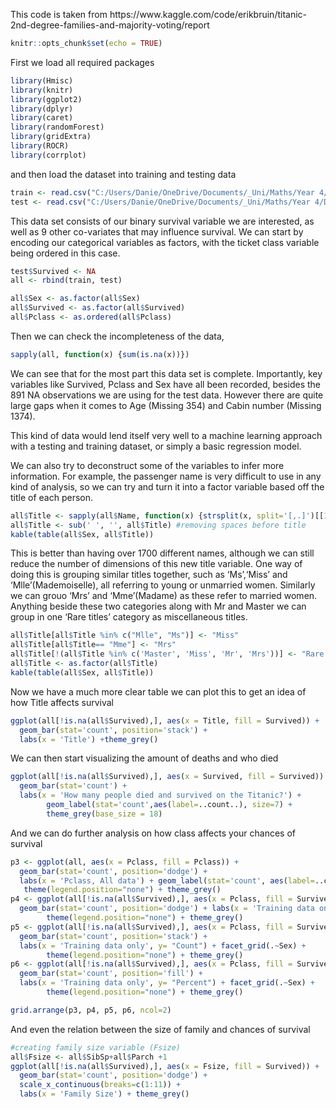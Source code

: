 This code is taken from https://www.kaggle.com/code/erikbruin/titanic-2nd-degree-families-and-majority-voting/report
```r
knitr::opts_chunk$set(echo = TRUE)
```

First we load all required packages
```r
library(Hmisc)
library(knitr)
library(ggplot2)
library(dplyr)
library(caret)
library(randomForest)
library(gridExtra)
library(ROCR)
library(corrplot)
```
and then load the dataset into training and testing data

```r
train <- read.csv("C:/Users/Danie/OneDrive/Documents/_Uni/Maths/Year 4/Data Science Toolkit/DST_Assessment_0/Report/01-Data.csv", stringsAsFactors = F, na.strings = c("NA", ""))
test <- read.csv("C:/Users/Danie/OneDrive/Documents/_Uni/Maths/Year 4/Data Science Toolkit/DST_Assessment_0/Report/01-Data.csv", stringsAsFactors = F, na.strings = c("NA", ""))
```

\section{Analysing the Data}

This data set consists of our binary survival variable we are interested, as well as 9 other co-variates that may influence survival. We can start by encoding our categorical variables as factors, with the ticket class variable being ordered in this case.

```r
test$Survived <- NA
all <- rbind(train, test)

all$Sex <- as.factor(all$Sex)
all$Survived <- as.factor(all$Survived)
all$Pclass <- as.ordered(all$Pclass)
```

Then we can check the incompleteness of the data,

```r
sapply(all, function(x) {sum(is.na(x))})
```
We can see that for the most part this data set is complete. Importantly, key variables like Survived, Pclass and Sex have all been recorded, besides the 891 NA observations we are using for the test data. However there are quite large gaps when it comes to Age (Missing 354) and Cabin number (Missing 1374).


This kind of data would lend itself very well to a machine learning approach with a testing and training dataset, or simply a basic regression model.

\section{Manipulating the data}

We can also try to deconstruct some of the variables to infer more information. For example, the passenger name is very difficult to use in any kind of analysis, so we can try and turn it into a factor variable based off the title of each person. 

```r
all$Title <- sapply(all$Name, function(x) {strsplit(x, split='[,.]')[[1]][2]})
all$Title <- sub(' ', '', all$Title) #removing spaces before title
kable(table(all$Sex, all$Title))
```

This is better than having over 1700 different names, although we can still reduce the number of dimensions of this new title variable. One way of doing this is grouping similar titles together, such as 'Ms','Miss' and 'Mlle'(Mademoiselle), all referring to young or unmarried women. Similarly we can grouo 'Mrs' and 'Mme'(Madame) as these refer to married women. Anything beside these two categories along with Mr and Master we can group in one 'Rare titles' category as miscellaneous titles.

```r
all$Title[all$Title %in% c("Mlle", "Ms")] <- "Miss"
all$Title[all$Title== "Mme"] <- "Mrs"
all$Title[!(all$Title %in% c('Master', 'Miss', 'Mr', 'Mrs'))] <- "Rare Title"
all$Title <- as.factor(all$Title)
kable(table(all$Sex, all$Title))
```
Now we have a much more clear table we can plot this to get an idea of how Title affects survival

```r
ggplot(all[!is.na(all$Survived),], aes(x = Title, fill = Survived)) +
  geom_bar(stat='count', position='stack') +
  labs(x = 'Title') +theme_grey()
```

\section{Visualising the data}

We can then start visualizing the amount of deaths and who died

```r
ggplot(all[!is.na(all$Survived),], aes(x = Survived, fill = Survived)) +
  geom_bar(stat='count') +
  labs(x = 'How many people died and survived on the Titanic?') +
        geom_label(stat='count',aes(label=..count..), size=7) +
        theme_grey(base_size = 18)
```

And we can do further analysis on how class affects your chances of survival

```r
p3 <- ggplot(all, aes(x = Pclass, fill = Pclass)) +
  geom_bar(stat='count', position='dodge') +
  labs(x = 'Pclass, All data') + geom_label(stat='count', aes(label=..count..)) +
   theme(legend.position="none") + theme_grey()     
p4 <- ggplot(all[!is.na(all$Survived),], aes(x = Pclass, fill = Survived)) +
  geom_bar(stat='count', position='dodge') + labs(x = 'Training data only') +
        theme(legend.position="none") + theme_grey()
p5 <- ggplot(all[!is.na(all$Survived),], aes(x = Pclass, fill = Survived)) +
  geom_bar(stat='count', position='stack') +
  labs(x = 'Training data only', y= "Count") + facet_grid(.~Sex) +
        theme(legend.position="none") + theme_grey()
p6 <- ggplot(all[!is.na(all$Survived),], aes(x = Pclass, fill = Survived)) +
  geom_bar(stat='count', position='fill') +
  labs(x = 'Training data only', y= "Percent") + facet_grid(.~Sex) +
        theme(legend.position="none") + theme_grey()

grid.arrange(p3, p4, p5, p6, ncol=2)
```
And even the relation between the size of family and chances of survival

```r
#creating family size variable (Fsize)
all$Fsize <- all$SibSp+all$Parch +1
ggplot(all[!is.na(all$Survived),], aes(x = Fsize, fill = Survived)) +
  geom_bar(stat='count', position='dodge') +
  scale_x_continuous(breaks=c(1:11)) +
  labs(x = 'Family Size') + theme_grey()
```

